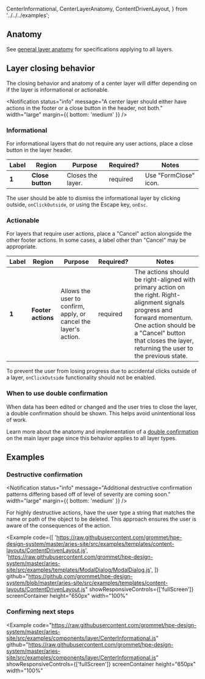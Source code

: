   CenterInformational,
  CenterLayerAnatomy,
  ContentDrivenLayout,
} from '../../../examples';

## Anatomy

See [general layer anatomy](/components/layer#anatomy) for specifications applying to all layers.

## Layer closing behavior

The closing behavior and anatomy of a center layer will differ depending on if the layer is informational or actionable.

<Notification
  status="info"
  message="A center layer should either have actions in the footer or a close button in the header, not both."
  width="large"
  margin={{ bottom: 'medium' }}
/>

### Informational

For informational layers that do not require any user actions, place a close button in the layer header.

<Example plain>
  <CenterLayerAnatomy informational />
</Example>

| Label | Region           | Purpose           | Required? | Notes                 |
| ----- | ---------------- | ----------------- | --------- | --------------------- |
| **1** | **Close button** | Closes the layer. | required  | Use "FormClose" icon. |

The user should be able to dismiss the informational layer by clicking outside, `onClickOutside`, or using the Escape key, `onEsc`.

### Actionable

For layers that require user actions, place a "Cancel" action alongside the other footer actions. In some cases, a label other than "Cancel" may be appropriate.

<Example plain>
  <CenterLayerAnatomy />
</Example>

| Label | Region             | Purpose                                                          | Required? | Notes                                                                                                                                                                                                                                |
| ----- | ------------------ | ---------------------------------------------------------------- | --------- | ------------------------------------------------------------------------------------------------------------------------------------------------------------------------------------------------------------------------------------ |
| **1** | **Footer actions** | Allows the user to confirm, apply, or cancel the layer's action. | required  | The actions should be right-aligned with primary action on the right. Right-alignment signals progress and forward momentum. One action should be a "Cancel" button that closes the layer, returning the user to the previous state. |

To prevent the user from losing progress due to accidental clicks outside of a layer, `onClickOutside` functionality should not be enabled.

### When to use double confirmation

When data has been edited or changed and the user tries to close the layer, a double confirmation should be shown. This helps avoid unintentional loss of work.

Learn more about the anatomy and implementation of a [double confirmation](/components/layer#when-to-use-double-confirmation) on the main layer page since this behavior applies to all layer types.

## Examples

### Destructive confirmation

<Notification
  status="info"
  message="Additional destructive confirmation patterns differing based off of level of severity are coming soon."
  width="large"
  margin={{ bottom: 'medium' }}
/>

For highly destructive actions, have the user type a string that matches the name or path of the object to be deleted. This approach ensures the user is aware of the consequences of the action.

<Example
  code={[
    'https://raw.githubusercontent.com/grommet/hpe-design-system/master/aries-site/src/examples/templates/content-layouts/ContentDrivenLayout.js',
    'https://raw.githubusercontent.com/grommet/hpe-design-system/master/aries-site/src/examples/templates/ModalDialog/ModalDialog.js',
  ]}
  github="https://github.com/grommet/hpe-design-system/blob/master/aries-site/src/examples/templates/content-layouts/ContentDrivenLayout.js"
  showResponsiveControls={['fullScreen']}
  screenContainer
  height="650px"
  width="100%"
>
  <ContentDrivenLayout />
</Example>

### Confirming next steps

<Example
  code="https://raw.githubusercontent.com/grommet/hpe-design-system/master/aries-site/src/examples/components/layer/CenterInformational.js"
  github="https://raw.githubusercontent.com/grommet/hpe-design-system/master/aries-site/src/examples/components/layer/CenterInformational.js"
  showResponsiveControls={['fullScreen']}
  screenContainer
  height="650px"
  width="100%"
>
  <CenterInformational />
</Example>
